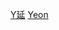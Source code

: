 {{Catnav|頁面分類|...|系譜學|姓氏|中文姓氏|單姓}}
{{catmore}}
{{CategoryTOC}}

[[Category:漢姓|Y延]]
[[Category:朝鮮語姓氏|Yeon]]